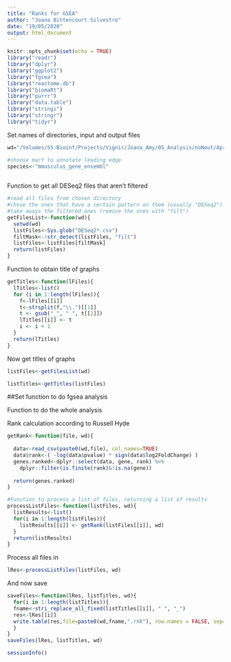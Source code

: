 ```yaml
---
title: "Ranks for GSEA"
author: "Joana Bittencourt Silvestre"
date: "19/05/2020"
output: html_document
---
```


```r
knitr::opts_chunk$set(echo = TRUE)
library("readr")
library("dplyr")
library("ggplot2")
library("fgsea")
library("reactome.db")
library("biomaRt")
library("purrr")
library("data.table")
library("stringi")
library("stringr")
library("tidyr")
```


Set names of directories, input and output files
```r
wd="/Volumes/SS-Bioinf/Projects/Vignir/Joana_Amy/05_Analysis/noNeut/April/"

#choose mart to annotate leading edge
species<-"mmusculus_gene_ensembl"
 
```

Function to get all DESeq2 files that aren't filtered
```r
#read all files from chosen directory
#chose the ones that have a certain pattern on them (usually "DESeq2")
#take aways the filtered ones (remove the ones with "filt")
getFilesList<-function(wd){
  setwd(wd)
  listFiles<-Sys.glob("DESeq2*.csv")
  filtMask<-!str_detect(listFiles, "filt")
  listFiles<-listFiles[filtMask]
  return(listFiles)
}

```



Function to obtain title of graphs
```r
getTitles<-function(lFiles){
  lTitles<-list()
  for (i in 1:length(lFiles)){
    f<-lFiles[[i]]
    t<-strsplit(f,"\\.")[[1]]
    t <- gsub("_", " ", t[[2]])
    lTitles[[i]] <- t
    i <- i + 1
  }
  return(lTitles)
}
```

Now get titles of graphs
```r
listFiles<-getFilesList(wd)
```
```r
listTitles<-getTitles(listFiles)
```



##Set function to do fgsea analysis

Function to do the whole analysis

Rank calculation according to Russell Hyde 
```r
getRank<-function(file, wd){
  
  data<-read_csv(paste0(wd,file), col_names=TRUE)
  data$rank<-( -log(data$pvalue) * sign(data$log2FoldChange) )
  genes.ranked<-dplyr::select(data, gene, rank) %>% 
    dplyr::filter(is.finite(rank)&!is.na(gene))
  
  return(genes.ranked)
}
```

```r
#Function to process a list of files, returning a list of results
processListFiles<-function(listFiles, wd){
  listResults<-list()
  for(i in 1:length(listFiles)){
    listResults[[i]] <- getRank(listFiles[[i]], wd)
  }
  return(listResults)
}
```

Process all files in 
```r
lRes<-processListFiles(listFiles, wd)

```


And now save
```r
saveFiles<-function(lRes, listTitles, wd){
  for(i in 1:length(listTitles)){
  fname<-stri_replace_all_fixed(listTitles[[i]], " ", "_")
  res<-lRes[[i]]
  write.table(res,file=paste0(wd,fname,".rnk"), row.names = FALSE, sep="\t", quote=F)
  }
}
saveFiles(lRes, listTitles, wd)  
```


```r
sessionInfo()
```